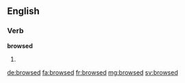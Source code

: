 ==English==

===Verb===
'''browsed'''

# {{past of|browse}}

[[de:browsed]]
[[fa:browsed]]
[[fr:browsed]]
[[mg:browsed]]
[[sv:browsed]]